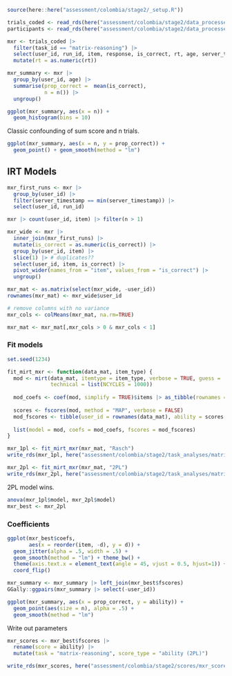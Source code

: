 ```r
source(here::here("assessment/colombia/stage2/_setup.R"))

trials_coded <- read_rds(here("assessment/colombia/stage2/data_processed/trials_coded.rds"))
participants <- read_rds(here("assessment/colombia/stage2/data_processed/participants.rds"))
```

```r
mxr <- trials_coded |>
  filter(task_id == "matrix-reasoning") |>
  select(user_id, run_id, item, response, is_correct, rt, age, server_timestamp) |>
  mutate(rt = as.numeric(rt))
```

```r
mxr_summary <- mxr |> 
  group_by(user_id, age) |>
  summarise(prop_correct =  mean(is_correct), 
            n = n()) |>
  ungroup()
```

```r
ggplot(mxr_summary, aes(x = n)) + 
  geom_histogram(bins = 10)
```

Classic confounding of sum score and n trials.

```r
ggplot(mxr_summary, aes(x = n, y = prop_correct)) +   
  geom_point() + geom_smooth(method = "lm")
```

## IRT Models

```r
mxr_first_runs <- mxr |>
  group_by(user_id) |>
  filter(server_timestamp == min(server_timestamp)) |>
  select(user_id, run_id)

mxr |> count(user_id, item) |> filter(n > 1)

mxr_wide <- mxr |>
  inner_join(mxr_first_runs) |>
  mutate(is_correct = as.numeric(is_correct)) |>
  group_by(user_id, item) |>
  slice(1) |> # duplicates??
  select(user_id, item, is_correct) |>
  pivot_wider(names_from = "item", values_from = "is_correct") |>
  ungroup()

mxr_mat <- as.matrix(select(mxr_wide, -user_id))
rownames(mxr_mat) <- mxr_wide$user_id

# remove columns with no variance
mxr_cols <- colMeans(mxr_mat, na.rm=TRUE) 

mxr_mat <- mxr_mat[,mxr_cols > 0 & mxr_cols < 1]
```

### Fit models

```r
set.seed(1234)

fit_mirt_mxr <- function(data_mat, item_type) {
  mod <- mirt(data_mat, itemtype = item_type, verbose = TRUE, guess = .25,
              technical = list(NCYCLES = 1000))
  
  mod_coefs <- coef(mod, simplify = TRUE)$items |> as_tibble(rownames = "item")
  
  scores <- fscores(mod, method = "MAP", verbose = FALSE)
  mod_fscores <- tibble(user_id = rownames(data_mat), ability = scores[,1])
  
  list(model = mod, coefs = mod_coefs, fscores = mod_fscores)
}

mxr_1pl <- fit_mirt_mxr(mxr_mat, "Rasch")
write_rds(mxr_1pl, here("assessment/colombia/stage2/task_analyses/matrix_reasoning/fits/mxr_1pl.rds"))

mxr_2pl <- fit_mirt_mxr(mxr_mat, "2PL")
write_rds(mxr_2pl, here("assessment/colombia/stage2/task_analyses/matrix_reasoning/fits/mxr_2pl.rds"))
```

2PL model wins.

```r
anova(mxr_1pl$model, mxr_2pl$model)
mxr_best <- mxr_2pl
```

### Coefficients

```r
ggplot(mxr_best$coefs, 
       aes(x = reorder(item, -d), y = d)) + 
  geom_jitter(alpha = .5, width = .5) + 
  geom_smooth(method = "lm") + theme_bw() +
  theme(axis.text.x = element_text(angle = 45, vjust = 0.5, hjust=1)) + 
  coord_flip()
```

```r
mxr_summary <- mxr_summary |> left_join(mxr_best$fscores)
GGally::ggpairs(mxr_summary |> select(-user_id))
```

```r
ggplot(mxr_summary, aes(x = prop_correct, y = ability)) + 
  geom_point(aes(size = n), alpha = .5) + 
  geom_smooth(method = "lm")
```

Write out parameters

```r
mxr_scores <- mxr_best$fscores |>
  rename(score = ability) |>
  mutate(task = "matrix-reasoning", score_type = "ability (2PL)")

write_rds(mxr_scores, here("assessment/colombia/stage2/scores/mxr_scores.rds"))
```

